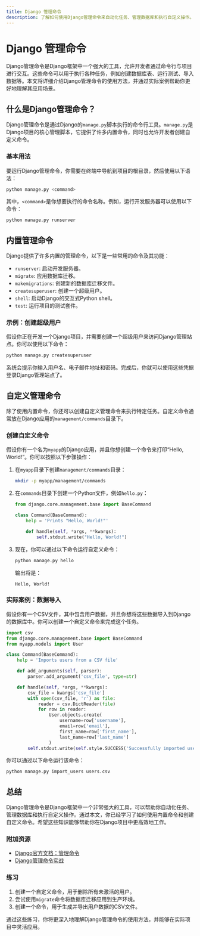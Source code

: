 ```yaml
---
title: Django 管理命令
description: 了解如何使用Django管理命令来自动化任务、管理数据库和执行自定义操作。适合初学者的全面指南。
---
```


# Django 管理命令

Django管理命令是Django框架中一个强大的工具，允许开发者通过命令行与项目进行交互。这些命令可以用于执行各种任务，例如创建数据库表、运行测试、导入数据等。本文将详细介绍Django管理命令的使用方法，并通过实际案例帮助你更好地理解其应用场景。

## 什么是Django管理命令？

Django管理命令是通过Django的`manage.py`脚本执行的命令行工具。`manage.py`是Django项目的核心管理脚本，它提供了许多内置命令，同时也允许开发者创建自定义命令。

### 基本用法

要运行Django管理命令，你需要在终端中导航到项目的根目录，然后使用以下语法：

```bash
python manage.py <command>
```

其中，`<command>`是你想要执行的命令名称。例如，运行开发服务器可以使用以下命令：

```bash
python manage.py runserver
```

## 内置管理命令

Django提供了许多内置的管理命令，以下是一些常用的命令及其功能：

- `runserver`: 启动开发服务器。
- `migrate`: 应用数据库迁移。
- `makemigrations`: 创建新的数据库迁移文件。
- `createsuperuser`: 创建一个超级用户。
- `shell`: 启动Django的交互式Python shell。
- `test`: 运行项目的测试套件。

### 示例：创建超级用户

假设你正在开发一个Django项目，并需要创建一个超级用户来访问Django管理站点。你可以使用以下命令：

```bash
python manage.py createsuperuser
```

系统会提示你输入用户名、电子邮件地址和密码。完成后，你就可以使用这些凭据登录Django管理站点了。

## 自定义管理命令

除了使用内置命令，你还可以创建自定义管理命令来执行特定任务。自定义命令通常放在Django应用的`management/commands`目录下。

### 创建自定义命令

假设你有一个名为`myapp`的Django应用，并且你想创建一个命令来打印“Hello, World!”。你可以按照以下步骤操作：

1. 在`myapp`目录下创建`management/commands`目录：

   ```bash
   mkdir -p myapp/management/commands
   ```

2. 在`commands`目录下创建一个Python文件，例如`hello.py`：

   ```python
   from django.core.management.base import BaseCommand

   class Command(BaseCommand):
       help = 'Prints "Hello, World!"'

       def handle(self, *args, **kwargs):
           self.stdout.write("Hello, World!")
   ```

3. 现在，你可以通过以下命令运行自定义命令：

   ```bash
   python manage.py hello
   ```

   输出将是：

   ```
   Hello, World!
   ```

### 实际案例：数据导入

假设你有一个CSV文件，其中包含用户数据，并且你想将这些数据导入到Django的数据库中。你可以创建一个自定义命令来完成这个任务。

```python
import csv
from django.core.management.base import BaseCommand
from myapp.models import User

class Command(BaseCommand):
    help = 'Imports users from a CSV file'

    def add_arguments(self, parser):
        parser.add_argument('csv_file', type=str)

    def handle(self, *args, **kwargs):
        csv_file = kwargs['csv_file']
        with open(csv_file, 'r') as file:
            reader = csv.DictReader(file)
            for row in reader:
                User.objects.create(
                    username=row['username'],
                    email=row['email'],
                    first_name=row['first_name'],
                    last_name=row['last_name']
                )
        self.stdout.write(self.style.SUCCESS('Successfully imported users'))
```

你可以通过以下命令运行该命令：

```bash
python manage.py import_users users.csv
```

## 总结

Django管理命令是Django框架中一个非常强大的工具，可以帮助你自动化任务、管理数据库和执行自定义操作。通过本文，你已经学习了如何使用内置命令和创建自定义命令。希望这些知识能够帮助你在Django项目中更高效地工作。

### 附加资源

- [Django官方文档：管理命令](https://docs.djangoproject.com/en/stable/howto/custom-management-commands/)
- [Django管理命令实战](https://realpython.com/django-management-commands/)

### 练习

1. 创建一个自定义命令，用于删除所有未激活的用户。
2. 尝试使用`migrate`命令将数据库迁移应用到生产环境。
3. 创建一个命令，用于生成并导出用户数据的CSV文件。

通过这些练习，你将更深入地理解Django管理命令的使用方法，并能够在实际项目中灵活应用。